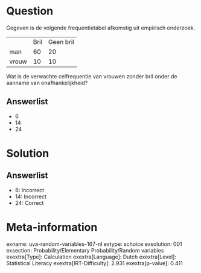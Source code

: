 Question
========

Gegeven is de volgende frequentietabel afkomstig uit empirisch
onderzoek.

  ------- ------ -----------
          Bril   Geen bril
  man     60     20
  vrouw   10     10
  ------- ------ -----------

Wat is de verwachte celfrequentie van vrouwen zonder bril onder de
aanname van onafhankelijkheid?

Answerlist
----------

* 6
* 14
* 24

Solution
========

Answerlist
----------

* 6: Incorrect
* 14: Incorrect
* 24: Correct

Meta-information
================
exname: uva-random-variables-167-nl
extype: schoice
exsolution: 001
exsection: Probability/Elementary Probability/Random variables
exextra[Type]: Calculation
exextra[Language]: Dutch
exextra[Level]: Statistical Literacy
exextra[IRT-Difficulty]: 2.931
exextra[p-value]: 0.411
